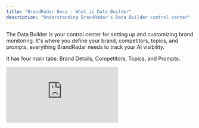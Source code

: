 ```yaml
---
title: "BrandRadar Docs - What is Data Builder"
description: "Understanding BrandRadar's Data Builder control center"
---
```


The Data Builder is your control center for setting up and customizing brand monitoring. It's where you define your brand, competitors, topics, and prompts, everything BrandRadar needs to track your AI visibility.

It has four main tabs: Brand Details, Competitors, Topics, and Prompts.

<div style={{position: 'relative', paddingBottom: 'calc(47.46527777777778% + 41px)', height: 0, width: '100%'}}>
  <iframe 
    src="https://demo.arcade.software/UREbwvIsEagnxDqkWAye?embed&embed_mobile=tab&embed_desktop=inline&show_copy_link=true" 
    title="Add a New Prompt by Topic and Region in Data Builder" 
    frameBorder="0" 
    loading="lazy" 
    webkitAllowFullScreen 
    mozAllowFullScreen 
    allowFullScreen 
    allow="clipboard-write" 
    style={{position: 'absolute', top: 0, left: 0, width: '100%', height: '100%', colorScheme: 'light'}}
  />
</div>

## Brand Details
Add your brand's core information (name, domain, variations, and locations) to ensure accurate tracking across AI platforms.

## Competitors
List and manage competitor brands so you can benchmark your visibility and share-of-voice.

**Important:** Variations let you add different names, spellings, or abbreviations your competitors are known by across the AI ecosystem. They matter because tracking these variations gives you a complete view of competitor visibility, helping you see how your brand performs against their full presence.

## Topics
Create and organize key themes or categories that help structure your monitoring around what matters most.

**Important:** Topics aren't just segments, they're clusters or content pillars that organize your brand's AI monitoring around key themes. They matter because a well-structured topic setup helps BrandRadar analyze conversations that truly align with your brand's goals and audience intent.

## Prompts
Define the specific questions, searches, and queries BrandRadar will track to measure how your brand appears in generative search.

**Important:** Suggested prompts help you discover relevant prompts even when you're unsure what to target, it works much like ChatGPT's intelligent suggestions. They matter because they simplify prompt discovery, guiding you toward the queries most likely to boost your brand's AI visibility and engagement.

Together, these four tabs form the foundation of your brand monitoring setup, giving you full control over what BrandRadar tracks and analyzes.

<Card
  title="Next: Understanding Citations"
  icon="arrow-right"
  href="/understanding-citations"
>
  Learn how citations influence your brand's AI narrative
</Card>
